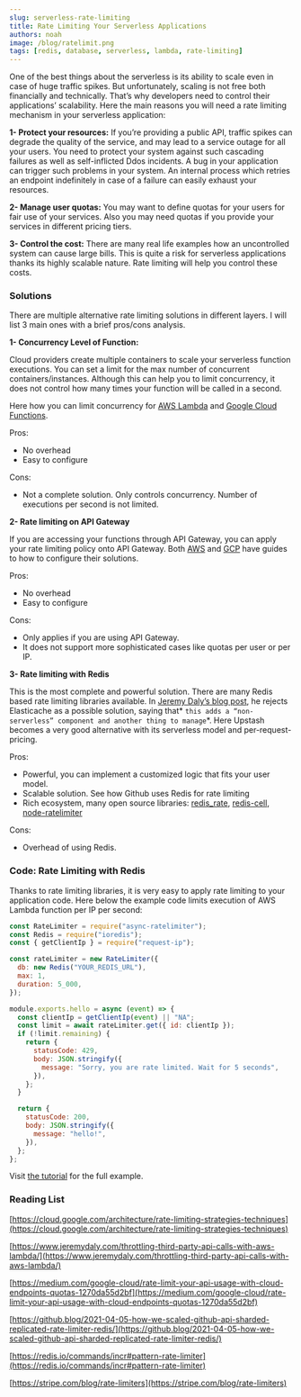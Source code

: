 ```yaml
---
slug: serverless-rate-limiting
title: Rate Limiting Your Serverless Applications
authors: noah
image: /blog/ratelimit.png
tags: [redis, database, serverless, lambda, rate-limiting]
---
```


One of the best things about the serverless is its ability to scale even in case of huge traffic spikes. But unfortunately, scaling is not free both financially and technically. That’s why developers need to control their applications’ scalability. Here the main reasons you will need a rate limiting mechanism in your serverless application:

**1- Protect your resources:** If you’re providing a public API, traffic spikes can degrade the quality of the service, and may lead to a service outage for all your users. You need to protect your system against such cascading failures as well as self-inflicted Ddos incidents. A bug in your application can trigger such problems in your system. An internal process which retries an endpoint indefinitely in case of a failure can easily exhaust your resources.

**2- Manage user quotas:** You may want to define quotas for your users for fair use of your services. Also you may need quotas if you provide your services in different pricing tiers.

**3- Control the cost:** There are many real life examples how an uncontrolled system can cause large bills. This is quite a risk for serverless applications thanks its highly scalable nature. Rate limiting will help you control these costs.

### Solutions

There are multiple alternative rate limiting solutions in different layers. I will list 3 main ones with a brief pros/cons analysis.

**1- Concurrency Level of Function:**

Cloud providers create multiple containers to scale your serverless function executions. You can set a limit for the max number of concurrent containers/instances. Although this can help you to limit concurrency, it does not control how many times your function will be called in a second.

Here how you can limit concurrency for [AWS Lambda](https://aws.amazon.com/blogs/compute/managing-aws-lambda-function-concurrency/) and [Google Cloud Functions](https://cloud.google.com/functions/docs/max-instances#setting_max_instances_limits).

Pros:

- No overhead
- Easy to configure

Cons:

- Not a complete solution. Only controls concurrency. Number of executions per second is not limited.

**2- Rate limiting on API Gateway**

If you are accessing your functions through API Gateway, you can apply your rate limiting policy onto API Gateway. Both [AWS](https://docs.aws.amazon.com/apigateway/latest/developerguide/api-gateway-request-throttling.html) and [GCP](https://medium.com/google-cloud/rate-limit-your-api-usage-with-cloud-endpoints-quotas-1270da55d2bf) have guides to how to configure their solutions.

Pros:

- No overhead
- Easy to configure

Cons:

- Only applies if you are using API Gateway.
- It does not support more sophisticated cases like quotas per user or per IP.

**3- Rate limiting with Redis**

This is the most complete and powerful solution. There are many Redis based rate limiting libraries available. In [Jeremy Daly’s blog post](https://www.jeremydaly.com/throttling-third-party-api-calls-with-aws-lambda/), he rejects Elasticache as a possible solution, saying that* `this adds a “non-serverless” component and another thing to manage`*. Here Upstash becomes a very good alternative with its serverless model and per-request-pricing.

Pros:

- Powerful, you can implement a customized logic that fits your user model.
- Scalable solution. See how Github uses Redis for rate limiting
- Rich ecosystem, many open source libraries: [redis_rate](https://github.com/go-redis/redis_rate), [redis-cell](https://github.com/brandur/redis-cell), [node-ratelimiter](https://github.com/tj/node-ratelimiter)

Cons:

- Overhead of using Redis.

### Code: Rate Limiting with Redis

Thanks to rate limiting libraries, it is very easy to apply rate limiting to your application code. Here below the example code limits execution of AWS Lambda function per IP per second:

```javascript
const RateLimiter = require("async-ratelimiter");
const Redis = require("ioredis");
const { getClientIp } = require("request-ip");

const rateLimiter = new RateLimiter({
  db: new Redis("YOUR_REDIS_URL"),
  max: 1,
  duration: 5_000,
});

module.exports.hello = async (event) => {
  const clientIp = getClientIp(event) || "NA";
  const limit = await rateLimiter.get({ id: clientIp });
  if (!limit.remaining) {
    return {
      statusCode: 429,
      body: JSON.stringify({
        message: "Sorry, you are rate limited. Wait for 5 seconds",
      }),
    };
  }

  return {
    statusCode: 200,
    body: JSON.stringify({
      message: "hello!",
    }),
  };
};
```

Visit [the tutorial](https://docs.upstash.com/tutorials/rate-limiting) for the full example.

### Reading List

[https://cloud.google.com/architecture/rate-limiting-strategies-techniques](https://cloud.google.com/architecture/rate-limiting-strategies-techniques)

[https://www.jeremydaly.com/throttling-third-party-api-calls-with-aws-lambda/](https://www.jeremydaly.com/throttling-third-party-api-calls-with-aws-lambda/)

[https://medium.com/google-cloud/rate-limit-your-api-usage-with-cloud-endpoints-quotas-1270da55d2bf](https://medium.com/google-cloud/rate-limit-your-api-usage-with-cloud-endpoints-quotas-1270da55d2bf)

[https://github.blog/2021-04-05-how-we-scaled-github-api-sharded-replicated-rate-limiter-redis/](https://github.blog/2021-04-05-how-we-scaled-github-api-sharded-replicated-rate-limiter-redis/)

[https://redis.io/commands/incr#pattern-rate-limiter](https://redis.io/commands/incr#pattern-rate-limiter)

[https://stripe.com/blog/rate-limiters](https://stripe.com/blog/rate-limiters)

